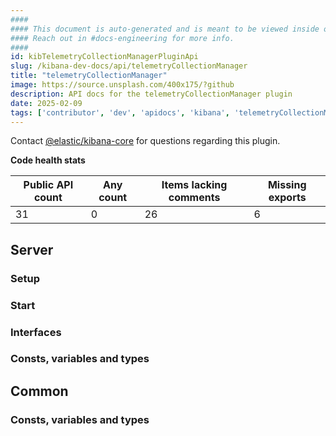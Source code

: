 ```yaml
---
####
#### This document is auto-generated and is meant to be viewed inside our experimental, new docs system.
#### Reach out in #docs-engineering for more info.
####
id: kibTelemetryCollectionManagerPluginApi
slug: /kibana-dev-docs/api/telemetryCollectionManager
title: "telemetryCollectionManager"
image: https://source.unsplash.com/400x175/?github
description: API docs for the telemetryCollectionManager plugin
date: 2025-02-09
tags: ['contributor', 'dev', 'apidocs', 'kibana', 'telemetryCollectionManager']
---
```




Contact [@elastic/kibana-core](https://github.com/orgs/elastic/teams/kibana-core) for questions regarding this plugin.

**Code health stats**

| Public API count  | Any count | Items lacking comments | Missing exports |
|-------------------|-----------|------------------------|-----------------|
| 31 | 0 | 26 | 6 |

## Server

### Setup
<DocDefinitionList data={[telemetryCollectionManagerObj.server.setup]}/>

### Start
<DocDefinitionList data={[telemetryCollectionManagerObj.server.start]}/>

### Interfaces
<DocDefinitionList data={telemetryCollectionManagerObj.server.interfaces}/>

### Consts, variables and types
<DocDefinitionList data={telemetryCollectionManagerObj.server.misc}/>

## Common

### Consts, variables and types
<DocDefinitionList data={telemetryCollectionManagerObj.common.misc}/>

